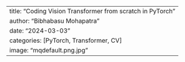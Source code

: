 ---
title: "Coding Vision Transformer from scratch in PyTorch"
author: "Bibhabasu Mohapatra"
date: "2024-03-03"
categories: [PyTorch, Transformer, CV]
image: "mqdefault.png.jpg"
---